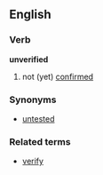 ==English==

===Verb===
'''unverified'''
# not (yet) [[confirm]]ed

===Synonyms===
*[[untested]]

===Related terms===
*[[verify]]
